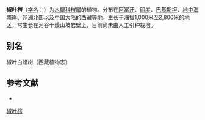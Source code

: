 {{Speciesbox
| name = 椒叶梣
| status = 
| status_system = 
| image =
| genus = Fraxinus
| species = xanthoxyloides
| authority = (G. Don) DC.
}}

'''椒叶梣'''（[[学名|学名]]：{{lang|la|''Fraxinus xanthoxyloides''}}）为[[木犀科|木犀科]][[梣属|梣属]]的植物。分布在[[阿富汗|阿富汗]]、[[印度|印度]]、[[巴基斯坦|巴基斯坦]]、[[地中海南岸|地中海南岸]]、[[非洲北部|非洲北部]]以及[[中国大陆|中国大陆]]的[[西藏|西藏]]等地，生长于海拔1,000米至2,800米的地区，常生长在河谷干燥山坡岩壁上，目前尚未由人工引种栽培。

== 别名 ==
椒叶白蜡树（西藏植物志）

== 参考文献 ==
<div class="references-small">
* {{cite web| url =http://www.bioinfo.cn/db05/KmzwSpecies.php?action=view&id=30349| title =椒叶梣| work =《中国高等植物数据库全库》| publisher =中国科学院微生物研究所| author =昆明植物研究所| accessdate =2009-02-26| deadurl =yes| archiveurl =https://web.archive.org/web/20160305025032/http://www.bioinfo.cn/db05/KmzwSpecies.php?action=view&id=30349| archivedate =2016-03-05}}
</div>
{{Taxonbar|from=Q383086}}

[[Category:梣属|椒叶梣]]


{{植物小作品}}